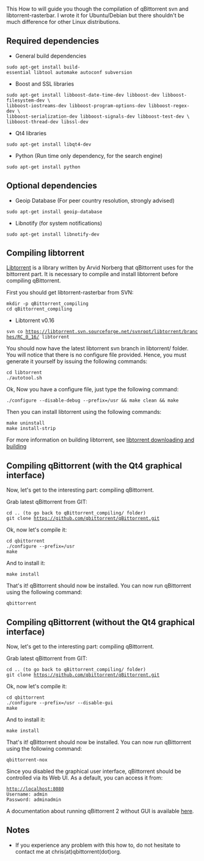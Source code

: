 This How to will guide you though the compilation of qBittorrent svn and libtorrent-rasterbar. I wrote it for Ubuntu/Debian but there shouldn't be much difference for other Linux distributions.

== Required dependencies ==
* General build dependencies
 sudo apt-get install build-essential libtool automake autoconf subversion

* Boost and SSL libraries
 sudo apt-get install libboost-date-time-dev libboost-dev libboost-filesystem-dev \
 libboost-iostreams-dev libboost-program-options-dev libboost-regex-dev \
 libboost-serialization-dev libboost-signals-dev libboost-test-dev \
 libboost-thread-dev libssl-dev

* Qt4 libraries
 sudo apt-get install libqt4-dev

* Python (Run time only dependency, for the search engine)
 sudo apt-get install python

== Optional dependencies ==

* Geoip Database (For peer country resolution, strongly advised)
 sudo apt-get install geoip-database

* Libnotify (for system notifications)
 sudo apt-get install libnotify-dev

== Compiling libtorrent ==
[http://wwww.libtorrent.net Libtorrent] is a library written by Arvid Norberg that qBittorrent uses for the bittorrent part. It is necessary to compile and install libtorrent before compiling qBittorrent.

First you should get libtorrent-rasterbar from SVN:
 mkdir -p qBittorrent_compiling
 cd qBittorrent_compiling

* Libtorrent v0.16
 svn co https://libtorrent.svn.sourceforge.net/svnroot/libtorrent/branches/RC_0_16/ libtorrent

You should now have the latest libtorrent svn branch in libtorrent/ folder. You will notice that there is no configure file provided. Hence, you must generate it yourself by issuing the following commands:
 cd libtorrent
 ./autotool.sh

Ok, Now you have a configure file, just type the following command:
 ./configure --disable-debug --prefix=/usr && make clean && make

Then you can install libtorrent using the following commands:
 make uninstall
 make install-strip

For more information on building libtorrent, see [http://www.rasterbar.com/products/libtorrent/building.html libtorrent downloading and building]

== Compiling qBittorrent (with the Qt4 graphical interface) ==
Now, let's get to the interesting part: compiling qBittorrent.

Grab latest qBittorrent from GIT:
 cd .. (to go back to qBittorrent_compiling/ folder)
 git clone https://github.com/qbittorrent/qBittorrent.git

Ok, now let's compile it:
 cd qbittorrent
 ./configure --prefix=/usr
 make

And to install it:
 make install

That's it! qBittorrent should now be installed. You can now run qBittorrent using the following command:
 qbittorrent

== Compiling qBittorrent (without the Qt4 graphical interface) ==
Now, let's get to the interesting part: compiling qBittorrent.

Grab latest qBittorrent from GIT:
 cd .. (to go back to qBittorrent_compiling/ folder)
 git clone https://github.com/qbittorrent/qBittorrent.git

Ok, now let's compile it:
 cd qbittorrent
 ./configure --prefix=/usr --disable-gui
 make

And to install it:
 make install

That's it! qBittorrent should now be installed. You can now run qBittorrent using the following command:
 qbittorrent-nox

Since you disabled the graphical user interface, qBittorrent should be controlled via its Web UI. As a default, you can access it from:
 http://localhost:8080
 Username: admin
 Password: adminadmin

A documentation about running qBittorrent 2 without GUI is available [[Running-qBittorrent-without-X-server|here]].

== Notes ==
* If you experience any problem with this how to, do not hesitate to contact me at chris(at)qbittorrent(dot)org.